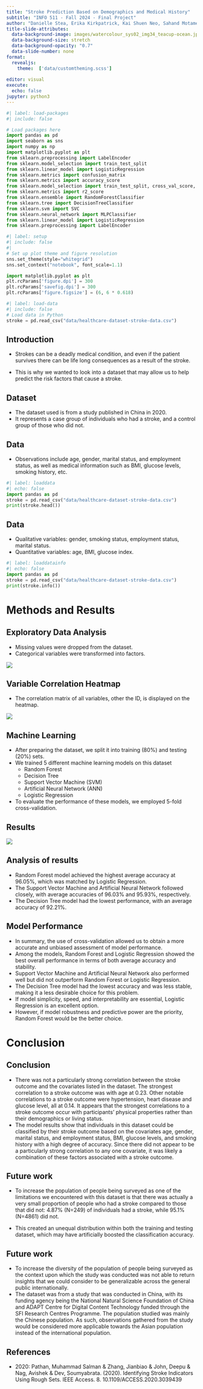 ```yaml
---
title: "Stroke Prediction Based on Demographics and Medical History"
subtitle: "INFO 511 - Fall 2024 - Final Project"
author: "Danielle Stea, Erika Kirkpatrick, Kai Shuen Neo, Sahand Motamenim, Rohit Kalakala"
title-slide-attributes:
  data-background-image: images/watercolour_sys02_img34_teacup-ocean.jpg
  data-background-size: stretch
  data-background-opacity: "0.7"
  data-slide-number: none
format:
  revealjs:
    theme:  ['data/customtheming.scss']
  
editor: visual
execute:
  echo: false
jupyter: python3
---
```


```python
#| label: load-packages
#| include: false

# Load packages here
import pandas as pd
import seaborn as sns
import numpy as np
import matplotlib.pyplot as plt
from sklearn.preprocessing import LabelEncoder
from sklearn.model_selection import train_test_split
from sklearn.linear_model import LogisticRegression
from sklearn.metrics import confusion_matrix
from sklearn.metrics import accuracy_score
from sklearn.model_selection import train_test_split, cross_val_score, KFold
from sklearn.metrics import r2_score
from sklearn.ensemble import RandomForestClassifier
from sklearn.tree import DecisionTreeClassifier
from sklearn.svm import SVC
from sklearn.neural_network import MLPClassifier
from sklearn.linear_model import LogisticRegression
from sklearn.preprocessing import LabelEncoder
```

```python
#| label: setup
#| include: false
#| 
# Set up plot theme and figure resolution
sns.set_theme(style="whitegrid")
sns.set_context("notebook", font_scale=1.1)

import matplotlib.pyplot as plt
plt.rcParams['figure.dpi'] = 300
plt.rcParams['savefig.dpi'] = 300
plt.rcParams['figure.figsize'] = (6, 6 * 0.618)
```

```python
#| label: load-data
#| include: false
# Load data in Python
stroke = pd.read_csv("data/healthcare-dataset-stroke-data.csv")
```

## Introduction

-   Strokes can be a deadly medical condition, and even if the patient survives there can be life long consequences as a result of the stroke.

-   This is why we wanted to look into a dataset that may allow us to help predict the risk factors that cause a stroke.

## Dataset

-   The dataset used is from a study published in China in 2020.
-   It represents a case group of individuals who had a stroke, and a control group of those who did not.

## Data

-   Observations include age, gender, marital status, and employment status, as well as medical information such as BMI, glucose levels, smoking history, etc.

```python
#| label: loaddata
#| echo: false
import pandas as pd
stroke = pd.read_csv("data/healthcare-dataset-stroke-data.csv")
print(stroke.head())
```

## Data

-   Qualitative variables: gender, smoking status, employment status, marital status.
-   Quantitative variables: age, BMI, glucose index.

```python
#| label: loaddatainfo
#| echo: false
import pandas as pd
stroke = pd.read_csv("data/healthcare-dataset-stroke-data.csv")
print(stroke.info())
```

# **Methods and Results**

## Exploratory Data Analysis

-   Missing values were dropped from the dataset.
-   Categorical variables were transformed into factors.

![](images/proportion_of_missing_values.png){fig-align="center"}

## Variable Correlation Heatmap

-   The correlation matrix of all variables, other the ID, is displayed on the heatmap.

![](images/variable_correlation_heatmap.png){fig-align="center"}

## **Machine Learning**

-   After preparing the dataset, we split it into training (80%) and testing (20%) sets.
-   We trained 5 different machine learning models on this dataset
    -   Random Forest
    -   Decision Tree
    -   Support Vector Machine (SVM)
    -   Artificial Neural Network (ANN)
    -   Logistic Regression
-   To evaluate the performance of these models, we employed 5-fold cross-validation.

## **Results**

![](images/model_performance.png){fig-align="center"}

## **Analysis of results**

-   Random Forest model achieved the highest average accuracy at 96.05%, which was matched by Logistic Regression.
-   The Support Vector Machine and Artificial Neural Network followed closely, with average accuracies of 96.03% and 95.93%, respectively.
-   The Decision Tree model had the lowest performance, with an average accuracy of 92.21%.

## **Model Performance**

-   In summary, the use of cross-validation allowed us to obtain a more accurate and unbiased assessment of model performance.
-   Among the models, Random Forest and Logistic Regression showed the best overall performance in terms of both average accuracy and stability.
-   Support Vector Machine and Artificial Neural Network also performed well but did not outperform Random Forest or Logistic Regression.
-   The Decision Tree model had the lowest accuracy and was less stable, making it a less desirable choice for this problem.
-   If model simplicity, speed, and interpretability are essential, Logistic Regression is an excellent option.
-   However, if model robustness and predictive power are the priority, Random Forest would be the better choice.

# **Conclusion**

## Conclusion

-   There was not a particularly strong correlation between the stroke outcome and the covariates listed in the dataset. The strongest correlation to a stroke outcome was with age at 0.23. Other notable correlations to a stroke outcome were hypertension, heart disease and glucose level, all at 0.14. It appears that the strongest correlations to a stroke outcome occur with participants’ physical properties rather than their demographics or living status.
-   The model results show that individuals in this dataset could be classified by their stroke outcome based on the covariates age, gender, marital status, and employment status, BMI, glucose levels, and smoking history with a high degree of accuracy. Since there did not appear to be a particularly strong correlation to any one covariate, it was likely a combination of these factors associated with a stroke outcome.

## Future work

-   To increase the population of people being surveyed as one of the limitations we encountered with this dataset is that there was actually a very small proportion of people who had a stroke compared to those that did not: 4.87% (N=249) of individuals had a stroke, while 95.1% (N=4861) did not.

-   This created an unequal distribution within both the training and testing dataset, which may have artificially boosted the classification accuracy.

## Future work

-   To increase the diversity of the population of people being surveyed as the context upon which the study was conducted was not able to return insights that we could consider to be generalizable across the general public internationally.
-   The dataset was from a study that was conducted in China, with its funding agency being the National Natural Science Foundation of China and ADAPT Centre for Digital Content Technology funded through the SFI Research Centres Programme. The population studied was mainly the Chinese population. As such, observations gathered from the study would be considered more applicable towards the Asian population instead of the international population. 

## **References**

-   2020: Pathan, Muhammad Salman & Zhang, Jianbiao & John, Deepu & Nag, Avishek & Dev, Soumyabrata. (2020). Identifying Stroke Indicators Using Rough Sets. IEEE Access. 8. 10.1109/ACCESS.2020.3039439